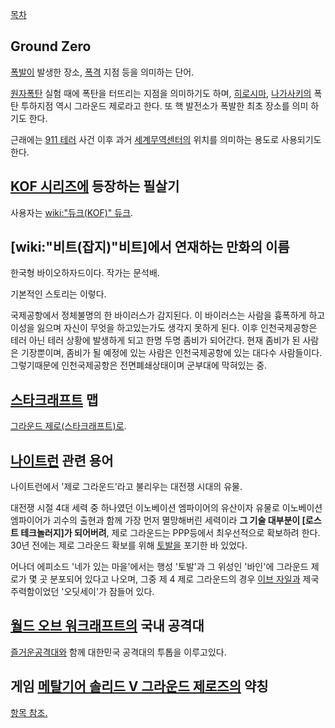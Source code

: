 [[목차]]

== Ground Zero ==
[[폭발]]이 발생한 장소, [[폭격]] 지점 등을 의미하는 단어.

[[원자폭탄]] 실험 때에 폭탄을 터뜨리는 지점을 의미하기도 하며, [[히로시마]], [[나가사키]]의 폭탄 투하지점 역시 그라운드 제로라고 한다. 또 핵 발전소가 폭발한 최초 장소를 의미 하기도 한다.

근래에는 [[911 테러]] 사건 이후 과거 [[세계무역센터]]의 위치를 의미하는 용도로 사용되기도 한다.

== [[KOF 시리즈]]에 등장하는 필살기 ==
사용자는 [[wiki:"듀크(KOF)" 듀크]].

== [wiki:"비트(잡지)"비트]에서 연재하는 만화의 이름 ==
한국형 바이오하자드이다. 작가는 문석배.

기본적인 스토리는 이렇다.

국제공항에서 정체불명의 한 바이러스가 감지된다. 이 바이러스는 사람을 흉폭하게 하고 이성을 잃으며 자신이 무엇을 하고있는가도 생각지 못하게 된다. 이후 인천국제공항은 테러 아닌 테러 상황에 발생하게 되고 한명 두명 좀비가 되어간다. 현재 좀비가 된 사람은 기장뿐이며, 좀비가 될 예정에 있는 사람은 인천국제공항에 있는 대다수 사람들이다. 그렇기때문에 인천국제공항은 전면폐쇄상태이며 군부대에 막혀있는 중.

== [[스타크래프트]] 맵 ==
[[그라운드 제로(스타크래프트)]]로.

== [[나이트런]] 관련 용어 ==
나이트런에서 '제로 그라운드'라고 불리우는 대전쟁 시대의 유물.

대전쟁 시절 4대 세력 중 하나였던 이노베이션 엠파이어의 유산이자 유물로 이노베이션 엠파이어가 괴수의 출현과 함께 가장 먼저 멸망해버린 세력이라 '''그 기술 대부분이 [로스트 테크놀러지]가 되어버려''', 제로 그라운드는 PPP등에서 최우선적으로 확보하려 한다. 30년 전에는 제로 그라운드 확보를 위해 [[토발]]을 포기한 바 있었다. 

어나더 에피소드 '네가 있는 마을'에서는 행성 '토발'과 그 위성인 '바인'에 그라운드 제로가 몇 곳 분포되어 있다고 나오며, 그중 제 4 제로 그라운드의 경우 [[이브 자일]]과 제국 주력함이었던 '오딧세이'가 잠들어 있다. 

== [[월드 오브 워크래프트]]의 국내 공격대 == 
[[즐거운공격대]]와 함께 대한민국 공격대의 투톱을 이루고있다.

== 게임 [[메탈기어 솔리드 V 그라운드 제로즈]]의 약칭 == 

[[메탈기어 솔리드 V 그라운드 제로즈|항목 참조.]]
